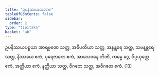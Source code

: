 ```yaml
---
title: "ဥပနိဿယသဘာဂ"
tableOfContents: false
sidebar:
  order: 2
type: "tipitaka"
basket: "ab"
---
```



<DynamicBreadcrumb />

<Division number="329">

<Paragraph number="1051">
ဥပနိဿယပစ္စယာ အာရမ္မဏေ သတ္တ, အဓိပတိယာ သတ္တ, အနန္တရေ သတ္တ, သမနန္တရေ သတ္တ, နိဿယေ ဧကံ, ပုရေဇာတေ ဧကံ, အာသေဝနေ တီဏိ, ကမ္မေ ဒွေ, ဝိပ္ပယုတ္တေ ဧကံ, အတ္ထိယာ ဧကံ, နတ္ထိယာ သတ္တ, ဝိဂတေ သတ္တ, အဝိဂတေ ဧကံ. (13)
</Paragraph>
</Division>